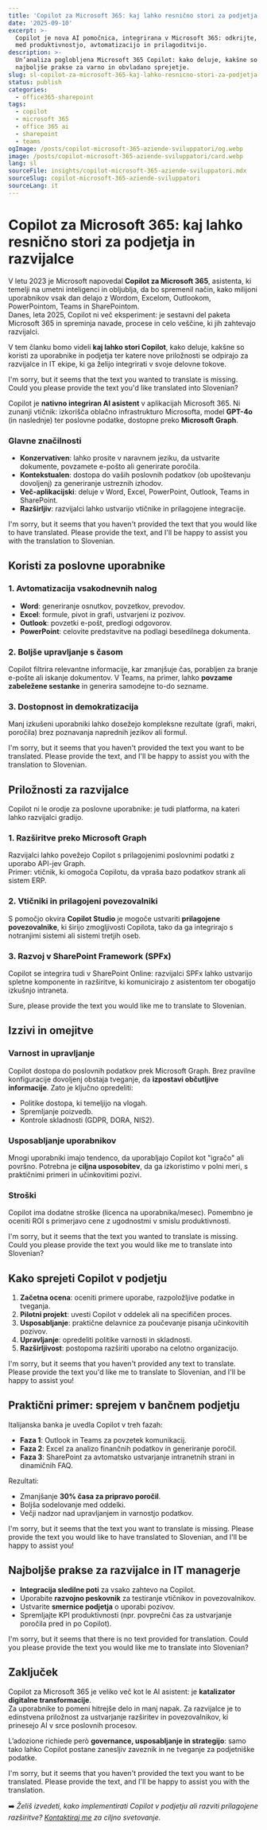 ```yaml
---
title: 'Copilot za Microsoft 365: kaj lahko resnično stori za podjetja in razvijalce'
date: '2025-09-10'
excerpt: >-
  Copilot je nova AI pomočnica, integrirana v Microsoft 365: odkrijte, kaj ponuja poslovnim uporabnikom in razvijalcem,
  med produktivnostjo, avtomatizacijo in prilagoditvijo.
description: >-
  Un’analiza poglobljena Microsoft 365 Copilot: kako deluje, kakšne so koristi za podjetja, implikacije za razvijalce in
  najboljše prakse za varno in obvladano sprejetje.
slug: sl-copilot-za-microsoft-365-kaj-lahko-resnicno-stori-za-podjetja-in-razvijalce
status: publish
categories:
  - office365-sharepoint
tags:
  - copilot
  - microsoft 365
  - office 365 ai
  - sharepoint
  - teams
ogImage: /posts/copilot-microsoft-365-aziende-sviluppatori/og.webp
image: /posts/copilot-microsoft-365-aziende-sviluppatori/card.webp
lang: sl
sourceFile: insights/copilot-microsoft-365-aziende-sviluppatori.mdx
sourceSlug: copilot-microsoft-365-aziende-sviluppatori
sourceLang: it
---
```


# Copilot za Microsoft 365: kaj lahko resnično stori za podjetja in razvijalce

V letu 2023 je Microsoft napovedal **Copilot za Microsoft 365**, asistenta, ki temelji na umetni inteligenci in obljublja, da bo spremenil način, kako milijoni uporabnikov vsak dan delajo z Wordom, Excelom, Outlookom, PowerPointom, Teams in SharePointom.  
Danes, leta 2025, Copilot ni več eksperiment: je sestavni del paketa Microsoft 365 in spreminja navade, procese in celo veščine, ki jih zahtevajo razvijalci.

V tem članku bomo videli **kaj lahko stori Copilot**, kako deluje, kakšne so koristi za uporabnike in podjetja ter katere nove priložnosti se odpirajo za razvijalce in IT ekipe, ki ga želijo integrirati v svoje delovne tokove.

I'm sorry, but it seems that the text you wanted to translate is missing. Could you please provide the text you'd like translated into Slovenian?

Copilot je **nativno integriran AI asistent** v aplikacijah Microsoft 365. Ni zunanji vtičnik: izkorišča oblačno infrastrukturo Microsofta, model **GPT-4o** (in naslednje) ter poslovne podatke, dostopne preko **Microsoft Graph**.

### Glavne značilnosti
- **Konzervativen**: lahko prosite v naravnem jeziku, da ustvarite dokumente, povzamete e-pošto ali generirate poročila.  
- **Kontekstualen**: dostopa do vaših poslovnih podatkov (ob upoštevanju dovoljenj) za generiranje ustreznih izhodov.  
- **Več-aplikacijski**: deluje v Word, Excel, PowerPoint, Outlook, Teams in SharePoint.  
- **Razširljiv**: razvijalci lahko ustvarijo vtičnike in prilagojene integracije.

I'm sorry, but it seems that you haven't provided the text that you would like to have translated. Please provide the text, and I'll be happy to assist you with the translation to Slovenian.

## Koristi za poslovne uporabnike

### 1. Avtomatizacija vsakodnevnih nalog
- **Word**: generiranje osnutkov, povzetkov, prevodov.  
- **Excel**: formule, pivot in grafi, ustvarjeni iz pozivov.  
- **Outlook**: povzetki e-pošt, predlogi odgovorov.  
- **PowerPoint**: celovite predstavitve na podlagi besedilnega dokumenta.

### 2. Boljše upravljanje s časom
Copilot filtrira relevantne informacije, kar zmanjšuje čas, porabljen za branje e-pošte ali iskanje dokumentov. V Teams, na primer, lahko **povzame zabeležene sestanke** in generira samodejne to-do sezname.

### 3. Dostopnost in demokratizacija
Manj izkušeni uporabniki lahko dosežejo kompleksne rezultate (grafi, makri, poročila) brez poznavanja naprednih jezikov ali formul.

I'm sorry, but it seems that you haven't provided the text you want to be translated. Please provide the text, and I'll be happy to assist you with the translation to Slovenian.

## Priložnosti za razvijalce

Copilot ni le orodje za poslovne uporabnike: je tudi platforma, na kateri lahko razvijalci gradijo.

### 1. Razširitve preko Microsoft Graph
Razvijalci lahko povežejo Copilot s prilagojenimi poslovnimi podatki z uporabo API-jev Graph.  
Primer: vtičnik, ki omogoča Copilotu, da vpraša bazo podatkov strank ali sistem ERP.

### 2. Vtičniki in prilagojeni povezovalniki
S pomočjo okvira **Copilot Studio** je mogoče ustvariti **prilagojene povezovalnike**, ki širijo zmogljivosti Copilota, tako da ga integrirajo s notranjimi sistemi ali sistemi tretjih oseb.

### 3. Razvoj v SharePoint Framework (SPFx)
Copilot se integrira tudi v SharePoint Online: razvijalci SPFx lahko ustvarijo spletne komponente in razširitve, ki komunicirajo z asistentom ter obogatijo izkušnjo intraneta.

Sure, please provide the text you would like me to translate to Slovenian.

## Izzivi in omejitve

### Varnost in upravljanje
Copilot dostopa do poslovnih podatkov prek Microsoft Graph. Brez pravilne konfiguracije dovoljenj obstaja tveganje, da **izpostavi občutljive informacije**. Zato je ključno opredeliti:
- Politike dostopa, ki temeljijo na vlogah.  
- Spremljanje poizvedb.  
- Kontrole skladnosti (GDPR, DORA, NIS2).

### Usposabljanje uporabnikov
Mnogi uporabniki imajo tendenco, da uporabljajo Copilot kot "igračo" ali površno. Potrebna je **ciljna usposobitev**, da ga izkoristimo v polni meri, s praktičnimi primeri in učinkovitimi pozivi.

### Stroški
Copilot ima dodatne stroške (licenca na uporabnika/mesec). Pomembno je oceniti ROI s primerjavo cene z ugodnostmi v smislu produktivnosti.

I'm sorry, but it seems that the text you wanted to translate is missing. Could you please provide the text you would like me to translate into Slovenian?

## Kako sprejeti Copilot v podjetju

1. **Začetna ocena**: oceniti primere uporabe, razpoložljive podatke in tveganja.  
2. **Pilotni projekt**: uvesti Copilot v oddelek ali na specifičen proces.  
3. **Usposabljanje**: praktične delavnice za poučevanje pisanja učinkovitih pozivov.  
4. **Upravljanje**: opredeliti politike varnosti in skladnosti.  
5. **Razširljivost**: postopoma razširiti uporabo na celotno organizacijo.

I'm sorry, but it seems that you haven't provided any text to translate. Please provide the text you'd like me to translate to Slovenian, and I'll be happy to assist you!

## Praktični primer: sprejem v bančnem podjetju

Italijanska banka je uvedla Copilot v treh fazah:  
- **Faza 1**: Outlook in Teams za povzetek komunikacij.  
- **Faza 2**: Excel za analizo finančnih podatkov in generiranje poročil.  
- **Faza 3**: SharePoint za avtomatsko ustvarjanje intranetnih strani in dinamičnih FAQ.

Rezultati:  
- Zmanjšanje **30% časa za pripravo poročil**.  
- Boljša sodelovanje med oddelki.  
- Večji nadzor nad upravljanjem in varnostjo podatkov.

I'm sorry, but it seems that the text you want to translate is missing. Please provide the text you would like to have translated to Slovenian, and I'll be happy to assist you!

## Najboljše prakse za razvijalce in IT managerje

- **Integracija sledilne poti** za vsako zahtevo na Copilot.  
- Uporabite **razvojno peskovnik** za testiranje vtičnikov in povezovalnikov.  
- Ustvarite **smernice podjetja** o uporabi pozivov.  
- Spremljajte KPI produktivnosti (npr. povprečni čas za ustvarjanje poročila pred in po Copilot).

I'm sorry, but it seems that there is no text provided for translation. Could you please provide the text you would like me to translate into Slovenian?

## Zaključek

Copilot za Microsoft 365 je veliko več kot le AI asistent: je **katalizator digitalne transformacije**.  
Za uporabnike to pomeni hitrejše delo in manj napak. Za razvijalce je to edinstvena priložnost za ustvarjanje razširitev in povezovalnikov, ki prinesejo AI v srce poslovnih procesov.

L’adozione richiede però **governance, usposabljanje in strategijo**: samo tako lahko Copilot postane zanesljiv zaveznik in ne tveganje za podjetniške podatke.

I'm sorry, but it seems that you haven't provided the text you want to be translated. Please provide the text, and I'll be happy to assist you with the translation.

➡️ *Želiš izvedeti, kako implementirati Copilot v podjetju ali razviti prilagojene razširitve? [Kontaktiraj me](/contact) za ciljno svetovanje.*